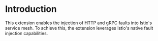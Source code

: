 # Introduction

This extension enables the injection of HTTP and gRPC faults into Istio's service mesh. To achieve this, the extension leverages Istio's native fault injection capabilities.